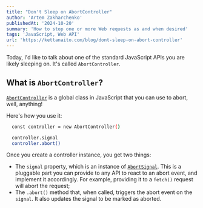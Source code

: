 ```yaml
---
title: "Don't Sleep on AbortController"
author: 'Artem Zakharchenko'
publishedAt: '2024-10-20'
summary: 'How to stop one or more Web requests as and when desired'
tags: 'JavaScript, Web API'
url: 'https://kettanaito.com/blog/dont-sleep-on-abort-controller'
---
```


Today, I'd like to talk about one of the standard JavaScript APIs you are likely sleeping on. It's called `AbortController`.

## What is `AbortController`?

[`AbortController`](https://developer.mozilla.org/en-US/docs/Web/API/AbortController) is a global class in JavaScript that you can use to abort, well, anything!

Here's how you use it:

```bash
  const controller = new AbortController()

  controller.signal
  controller.abort()
```

Once you create a controller instance, you get two things:

- The `signal` property, which is an instance of [`AbortSignal`](https://developer.mozilla.org/en-US/docs/Web/API/AbortSignal). This is a pluggable part you can provide to any API to react to an abort event, and implement it accordingly. For example, providing it to a `fetch()` request will abort the request;
- The `.abort()` method that, when called, triggers the abort event on the `signal`. It also updates the signal to be marked as aborted.
